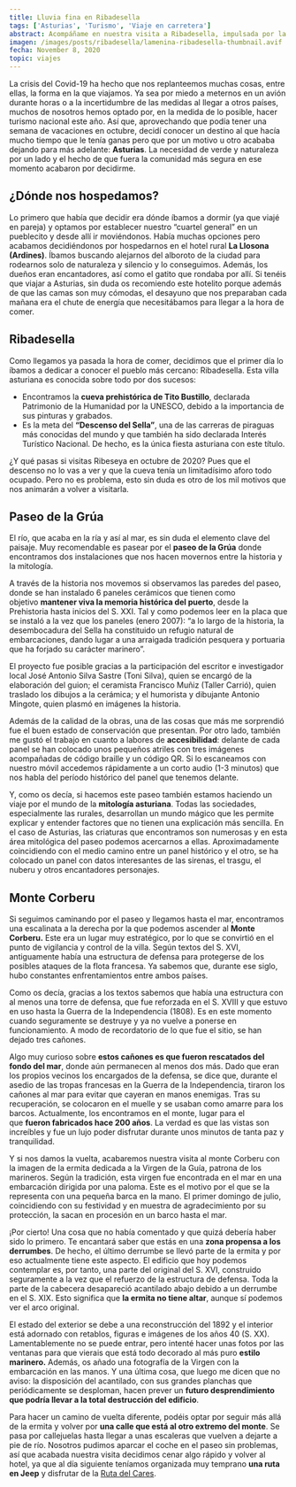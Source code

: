 ```yaml
---
title: Lluvia fina en Ribadesella
tags: ['Asturias', 'Turismo', 'Viaje en carretera']
abstract: Acompáñame en nuestra visita a Ribadesella, impulsada por la necesidad de naturaleza. Explora el encantador Paseo de la Grúa y la impresionante subida a Monte Corberu, y cómo estos destinos ofrecen un escape perfecto, a pesar de la lluvia.
imagen: /images/posts/ribadesella/lamenina-ribadesella-thumbnail.avif
fecha: November 8, 2020
topic: viajes
---
```



La crisis del Covid-19 ha hecho que nos replanteemos muchas cosas, entre ellas, la forma en la que viajamos. Ya sea por miedo a meternos en un avión durante horas o a la incertidumbre de las medidas al llegar a otros países, muchos de nosotros hemos optado por, en la medida de lo posible, hacer turismo nacional este año.
Así que, aprovechando que podía tener una semana de vacaciones en octubre, decidí conocer un destino al que hacía mucho tiempo que le tenía ganas pero que por un motivo u otro acababa dejando para más adelante: **Asturias**. La necesidad de verde y naturaleza por un lado y el hecho de que fuera la comunidad más segura en ese momento acabaron por decidirme.

## **¿Dónde nos hospedamos?**

Lo primero que había que decidir era dónde íbamos a dormir (ya que viajé en pareja) y optamos por establecer nuestro “cuartel general” en un pueblecito y desde allí ir moviéndonos. Había muchas opciones pero acabamos decidiéndonos por hospedarnos en el hotel rural **La Llosona (Ardines)**. Íbamos buscando alejarnos del alboroto de la ciudad para rodearnos solo de naturaleza y silencio y lo conseguimos. Además, los dueños eran encantadores, así como el gatito que rondaba por allí. Si tenéis que viajar a Asturias, sin duda os recomiendo este hotelito porque además de que las camas son muy cómodas, el desayuno que nos preparaban cada mañana era el chute de energía que necesitábamos para llegar a la hora de comer.

<PostImage
  src="/images/posts/ribadesella/lamenina-ribadesella-horreos.avif"
  alt="Vista del hórreos desde la habitación del hotel"
  caption="Vista del hórreos desde la habitación del hotel"
/>

## **Ribadesella**

Como llegamos ya pasada la hora de comer, decidimos que el primer día lo íbamos a dedicar a conocer el pueblo más cercano: Ribadesella. Esta villa asturiana es conocida sobre todo por dos sucesos:

- Encontramos la **cueva prehistórica de Tito Bustillo**, declarada Patrimonio de la Humanidad por la UNESCO, debido a la importancia de sus pinturas y grabados.
- Es la meta del **“Descenso del Sella”**, una de las carreras de piraguas más conocidas del mundo y que también ha sido declarada Interés Turístico Nacional. De hecho, es la única fiesta asturiana con este título.

¿Y qué pasas si visitas Ribeseya en octubre de 2020? Pues que el descenso no lo vas a ver y que la cueva tenía un limitadísimo aforo todo ocupado. Pero no es problema, esto sin duda es otro de los mil motivos que nos animarán a volver a visitarla.

<PostImage
  src="/images/posts/ribadesella/lamenina-ribadesella-thumbnail.avif"
  alt="Vista de Ribadesella"
  caption="Vista de Ribadesella"
  orientation="horizontal"
/>

## **Paseo de la Grúa**

El río, que acaba en la ría y así al mar, es sin duda el elemento clave del paisaje. Muy recomendable es pasear por el **paseo de la Grúa** donde encontramos dos instalaciones que nos hacen movernos entre la historia y la mitología.

A través de la historia nos movemos si observamos las paredes del paseo, donde se han instalado 6 paneles cerámicos que tienen como objetivo **mantener viva la memoria histórica del puerto**, desde la Prehistoria hasta inicios del S. XXI. Tal y como podemos leer en la placa que se instaló a la vez que los paneles (enero 2007): “a lo largo de la historia, la desembocadura del Sella ha constituido un refugio natural de embarcaciones, dando lugar a una arraigada tradición pesquera y portuaria que ha forjado su carácter marinero”.

<PostImage
  src="/images/posts/ribadesella/lamenina-ribadesella-renacimiento.avif"
  alt="Placa correspondiente al Renacimiento"
  caption="Placa correspondiente al Renacimiento"
  orientation="horizontal"
/>

El proyecto fue posible gracias a la participación del escritor e investigador local José Antonio Silva Sastre (Toni Silva), quien se encargó de la elaboración del guion; el ceramista Francisco Muñiz (Taller Carrió), quien traslado los dibujos a la cerámica; y el humorista y dibujante Antonio Mingote, quien plasmó en imágenes la historia.

Además de la calidad de la obras, una de las cosas que más me sorprendió fue el buen estado de conservación que presentan. Por otro lado, también me gustó el trabajo en cuanto a labores de **accesibilidad**: delante de cada panel se han colocado unos pequeños atriles con tres imágenes acompañadas de código braille y un código QR. Si lo escaneamos con nuestro móvil accedemos rápidamente a un corto audio (1-3 minutos) que nos habla del período histórico del panel que tenemos delante.

<PostImage
  src="/images/posts/ribadesella/lamenina-ribadesella-placa.avif"
  alt="Placa correspondiente al Renacimiento"
  caption="Placa correspondiente al Renacimiento"
  orientation="horizontal"
/>

Y, como os decía, si hacemos este paseo también estamos haciendo un viaje por el mundo de la **mitología asturiana**. Todas las sociedades, especialmente las rurales, desarrollan un mundo mágico que les permite explicar y entender factores que no tienen una explicación más sencilla. En el caso de Asturias, las criaturas que encontramos son numerosas y en esta área mitológica del paseo podemos acercarnos a ellas. Aproximadamente coincidiendo con el medio camino entre un panel histórico y el otro, se ha colocado un panel con datos interesantes de las sirenas, el trasgu, el nuberu y otros encantadores personajes.

<PostImage
  src="/images/posts/ribadesella/lamenina-ribadesella-paseo.avif"
  alt="Paseo Mitológico"
  caption="Paseo Mitológico"
  orientation="horizontal"
/>

## **Monte Corberu**

Si seguimos caminando por el paseo y llegamos hasta el mar, encontramos una escalinata a la derecha por la que podemos ascender al **Monte Corberu.** Este era un lugar muy estratégico, por lo que se convirtió en el punto de vigilancia y control de la villa. Según textos del S. XVI, antiguamente había una estructura de defensa para protegerse de los posibles ataques de la flota francesa. Ya sabemos que, durante ese siglo, hubo constantes enfrentamientos entre ambos países.

Como os decía, gracias a los textos sabemos que había una estructura con al menos una torre de defensa, que fue reforzada en el S. XVIII y que estuvo en uso hasta la Guerra de la Independencia (1808). Es en este momento cuando seguramente se destruye y ya no vuelve a ponerse en funcionamiento. A modo de recordatorio de lo que fue el sitio, se han dejado tres cañones.

<PostImage
  src="/images/posts/ribadesella/lamenina-ribadesella-monte_corberu.avif"
  alt="Vistas desde el Monte Corberu"
  caption="Vistas desde el Monte Corberu"
/>

Algo muy curioso sobre **estos cañones es que fueron rescatados del fondo del mar**, donde aún permanecen al menos dos más. Dado que eran los propios vecinos los encargados de la defensa, se dice que, durante el asedio de las tropas francesas en la Guerra de la Independencia, tiraron los cañones al mar para evitar que cayeran en manos enemigas. Tras su recuperación, se colocaron en el muelle y se usaban como amarre para los barcos. Actualmente, los encontramos en el monte, lugar para el que **fueron fabricados hace 200 años**. La verdad es que las vistas son increíbles y fue un lujo poder disfrutar durante unos minutos de tanta paz y tranquilidad.

Y si nos damos la vuelta, acabaremos nuestra visita al monte Corberu con la imagen de la ermita dedicada a la Virgen de la Guía, patrona de los marineros. Según la tradición, esta virgen fue encontrada en el mar en una embarcación dirigida por una paloma. Este es el motivo por el que se la representa con una pequeña barca en la mano. El primer domingo de julio, coincidiendo con su festividad y en muestra de agradecimiento por su protección, la sacan en procesión en un barco hasta el mar.

<PostImage
  src="/images/posts/ribadesella/lamenina-ribadesella-canones.avif"
  alt="Ermita dedicada a la Virgen de la Guía"
  caption="Ermita dedicada a la Virgen de la Guía"
  orientation="horizontal"
/>

¡Por cierto! Una cosa que no había comentado y que quizá debería haber sido lo primero. Te encantará saber que estás en una **zona propensa a los derrumbes**. De hecho, el último derrumbe se llevó parte de la ermita y por eso actualmente tiene este aspecto. El edificio que hoy podemos contemplar es, por tanto, una parte del original del S. XVI, construido seguramente a la vez que el refuerzo de la estructura de defensa. Toda la parte de la cabecera desapareció acantilado abajo debido a un derrumbe en el S. XIX. Esto significa que **la ermita no tiene altar**, aunque sí podemos ver el arco original.

<PostImage
  src="/images/posts/ribadesella/lamenina-ribadesella-ermita.avif"
  alt="Ermita dedicada a la Virgen de la Guía"
  caption="Ermita dedicada a la Virgen de la Guía"
/>

El estado del exterior se debe a una reconstrucción del 1892 y el interior está adornado con retablos, figuras e imágenes de los años 40 (S. XX). Lamentablemente no se puede entrar, pero intenté hacer unas fotos por las ventanas para que vierais que está todo decorado al más puro **estilo marinero.** Además, os añado una fotografía de la Virgen con la embarcación en las manos. Y una última cosa, que luego me dicen que no aviso: la disposición del acantilado, con sus grandes planchas que periódicamente se desploman, hacen prever un **futuro desprendimiento que podría llevar a la total destrucción del edificio**.

<PostImage
  src="/images/posts/ribadesella/lamenina-ribadesella-interior.avif"
  alt="Interior de la ermita dedicada a la Virgen de la Guía"
  caption="Interior de la ermita dedicada a la Virgen de la Guía"
  orientation="horizontal"
/>

Para hacer un camino de vuelta diferente, podéis optar por seguir más allá de la ermita y volver por **una calle que está al otro extremo del monte**. Se pasa por callejuelas hasta llegar a unas escaleras que vuelven a dejarte a pie de río. Nosotros pudimos aparcar el coche en el paseo sin problemas, así que acabada nuestra visita decidimos cenar algo rápido y volver al hotel, ya que al día siguiente teníamos organizada muy temprano **una ruta en Jeep** y disfrutar de la <a href="/posts/ruta-del-cares">Ruta del Cares</a>.

